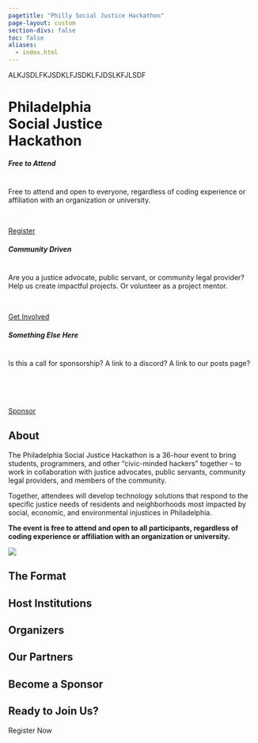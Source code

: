 ```yaml
---
pagetitle: "Philly Social Justice Hackathon"
page-layout: custom
section-divs: false
toc: false
aliases:
  - index.html
---
```


<!-- HERO BANNER -->

ALKJSDLFKJSDKLFJSDKLFJDSLKFJLSDF

::: {.hero-banner .text-center}

<h1 class="text-center hero-title">
Philadelphia<br> Social Justice<br> Hackathon
</h1>


:::


:::::: {.content-block .hero-banner-cta}


::: {.list .grid}

:::: {.card .border-2 .rounded-3 .g-col-12 .g-col-md-12 .g-col-lg-4 .mb-2}
::::: {.card-body}

::: {.card-title .text-center}
##### Free to Attend
:::

<br>
Free to attend and open to everyone, regardless of coding experience or affiliation with an organization or university.

<br>


::: {.d-flex .justify-content-center }

[Register](#register){.btn .btn-action .btn-primary .btn-action-primary .justify-content-center }

:::

:::::
::::


:::: {.card .border-2 .rounded-3 .g-col-12 .g-col-md-12 .g-col-lg-4 .mb-2}
::::: {.card-body}

::: {.card-title .text-center}
##### Community Driven
:::

<br>
Are you a justice advocate, public servant, or community legal provider?
Help us create impactful projects. Or volunteer as a project mentor.

<br>


::: {.d-flex .justify-content-center }

[Get Involved](#partners){.btn .btn-action .btn-primary .btn-action-primary }

:::

:::::
::::


:::: {.card .border-2 .rounded-3 .g-col-12 .g-col-md-12 .g-col-lg-4 .mb-2}
::::: {.card-body}

::: {.card-title .text-center}
##### Something Else Here
:::

<br>
Is this a call for sponsorship? A link to a discord? A link to our posts page?

<br>
<br>
<br>


::: {.d-flex .justify-content-center }


[Sponsor](#sponsor){.btn .btn-action .btn-primary .btn-action-primary }

:::

:::::
::::

:::


::::::


<!-- /HERO BANNER -->






:::::: {.content-block}

## About

::: {.grid}

::: {.g-col-lg-8 .g-col-12}

The Philadelphia Social Justice Hackathon is a 36-hour event to bring students, programmers, and other “civic-minded hackers” together – to work in collaboration with justice advocates, public servants, community legal providers, and members of the community.

Together, attendees will develop technology solutions that respond to the specific justice needs of residents and neighborhoods most impacted by social, economic, and environmental injustices in Philadelphia.

**The event is free to attend and open to all participants, regardless of coding experience or affiliation with an organization or university.**

:::

:::{.g-col-lg-4 .g-col-8 .g-start-3}
![](assets/about-page_hero-bg-img-1.jpeg)
:::

:::

## The Format


## Host Institutions

## Organizers

## Our Partners {#partners}

## Become a Sponsor {#sponsor}

## Ready to Join Us? {#register}

Register Now

<br>
<br>
<br>
<br>
<br>
<br>
<br>
<br>
<br>
<br>
<br>
<br>
<br>
<br>
<br>

::::::
